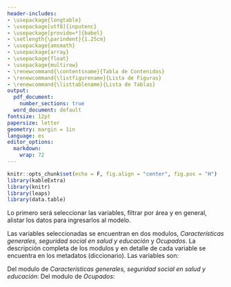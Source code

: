 ---
header-includes:
- \usepackage{longtable}
- \usepackage[utf8]{inputenc}
- \usepackage[provide=*]{babel}
- \setlength{\parindent}{1.25cm}
- \usepackage{amsmath}
- \usepackage{array}
- \usepackage{float}
- \usepackage{multirow}
- \renewcommand{\contentsname}{Tabla de Contenidos}
- \renewcommand{\listfigurename}{Lista de Figuras}
- \renewcommand{\listtablename}{Lista de Tablas}
output:
  pdf_document: 
    number_sections: true
  word_document: default
fontsize: 12pt
papersize: letter
geometry: margin = 1in
language: es
editor_options:
  markdown:
    wrap: 72
---

```{r setup, include=FALSE}
knitr::opts_chunk$set(echo = F, fig.align = "center", fig.pos = "H")
library(kableExtra)
library(knitr)
library(leaps)
library(data.table)
```

```{=tex}
\input{titlepage}
\thispagestyle{empty}
\tableofcontents
\newpage
\thispagestyle{empty}
\listoffigures
\listoftables
\newpage
```

```{=tex}
\pagestyle{myheadings}
\setcounter{page}{3}
```

\section{Cruce, Limpieza de Datos y Elección de Variables}

Lo primero será seleccionar las variables, filtrar por área y en general, alistar los datos para ingresarlos al modelo.

\subsection{Variables}

Las variables seleccionadas se encuentran en dos modulos, *Características generales, seguridad social en salud y educación* y *Ocupados*. La descripción completa de los modulos y en detalle de cada variable se encuentra en los metadatos (diccionario). Las variables son:

Del modulo de *Características generales, seguridad social en salud y educación*:
\begin{itemize}
 \item DIRECTORIO, SECUENCIA\_P, HOGAR, ORDEN: son los identificadores de la vivienda, hogar y personas. Estas variables se utilizan para unir las variables de cada modulo
 \item AREA: es la variable que permite filtrar los datos por area. En este caso, como se trabaja con el Area Metropolitana del Valle de Aburrá, se filtrará por el valor 05 de la variable
 \item P3271: ¿cuál es el sexo al nacer? Para capturar si hay brechas salariales asociadas al sexo
 \item P6040: ¿cuántos años cumplidos tiene? Para capturar diferencias salariales entre edades
 \item P6050: ¿cuál es el parentezco con el jefe del hogar? Para capturar cómo los roles en el hogar pueden influenciar el salario
 \item P6080: ¿se reconoce dentro de alguna etnia? Para capturar brechas salariales entre diferentes etnias
 \item P6070: estado cívil
 \item P3042: ¿cuál es el mayor nivel educativo alcanzado y el último grado o semestre aprobado?
\end{itemize}

Del modulo de *Ocupados*:
\begin{itemize}
 \item DIRECTORIO, HOGAR, SECUENCIA\_P, ORDEN: son los identificadores de la vivienda, hogar y personas. Estas variables se utilizan para unir las variables de cada modulo
 \item AREA: es la variable que permite filtrar los datos por area. En este caso, como se trabaja con el Area Metropolitana del Valle de Aburrá, se filtrará por el valor 05 de la variable
 \item INGLABO: será la variable respuesta, ya que hace referencia a los ingresos laborales mensuales de la persona
 \item P6440: ¿para realizar este trabajo tiene usted algún tipo de contrato? Pretende ser una aproximación para capturar información de formalidad e informalidad
 \item P6920: ¿está cotizando actualmente a un fondo de pensiones? También intenta aproximar a las personas que son formales e informales. Pues, es poco común que los informales coticen a pensión. No se utiliza afiliación a salud, pues, existe una gran cobertura de salud bajo regimen subsidiado en Colombia, lo que no permite segmentar correctamente formales de informales
 \item P6960: ¿cuántos años lleva afiliado al fondo de pensiones? Dado que no se pregunta directamente cuántos años de experiencia tiene la persona, se intenta aproximar la experiencia por medio de los años cotizados a pensión. Esto claramente excluirá a la población informal, pero es la variable más próxima a la experiencia
 \end{itemize}

